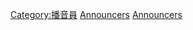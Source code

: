{{Cat main|體育評述員}}

{{Commons category|Sports commentators}}

[[Category:播音員|Category:播音員]]
[[Category:體育記者|Announcers]]
[[Category:體育媒體人物|Announcers]]